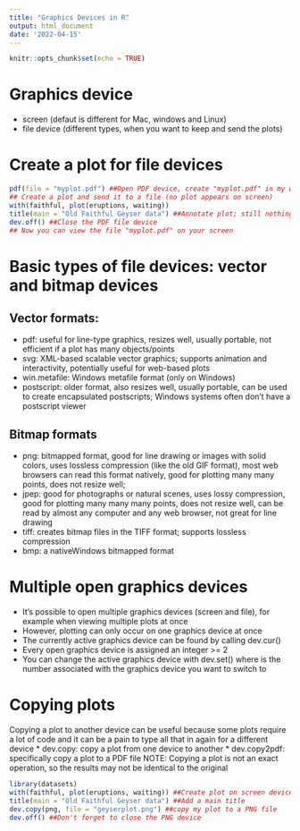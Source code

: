 ```yaml
---
title: "Graphics Devices in R"
output: html_document
date: '2022-04-15'
---
```


```r
knitr::opts_chunk$set(echo = TRUE)
```

# Graphics device
* screen (defaut is different for Mac, windows and Linux)
* file device (different types, when you want to keep and send the plots) 

# Create a plot for file devices
```r
pdf(file = "myplot.pdf") ##Open PDF device, create "myplot.pdf" in my working directory
## Create a plot and send it to a file (no plot appears on screen)
with(faithful, plot(eruptions, waiting))
title(main = "Old Faithful Geyser data") ##Annotate plot; still nothing on screen
dev.off() ##Close the PDF file device
## Now you can view the file "myplot.pdf" on your screen
```

# Basic types of file devices: vector and bitmap devices
## Vector formats:
* pdf: useful for line-type graphics, resizes well, usually portable, not efficient if a plot has many objects/points
* svg: XML-based scalable vector graphics; supports animation and interactivity, potentially useful for web-based plots
* win.metafile: Windows metafile format (only on Windows)
* postscript: older format, also resizes well, usually portable, can be used to create encapsulated postscripts; Windows systems often don't have a postscript viewer

## Bitmap formats
* png: bitmapped format, good for line drawing or images with solid colors, uses lossless compression (like the old GIF format), most web browsers can read this format natively, good for plotting many many points, does not resize well;
* jpep: good for photographs or natural scenes, uses lossy compression, good for plotting many many many points, does not resize well, can be read by almost any computer and any web browser, not great for line drawing
* tiff: creates bitmap files in the TIFF format; supports lossless compression
* bmp: a nativeWindows bitmapped format

# Multiple open graphics devices
* It's possible to open multiple graphics devices (screen and file), for example when viewing multiple plots at once
* However, plotting can only occur on one graphics device at once
* The currently active graphics device can be found by calling dev.cur()
* Every open graphics device is assigned an integer >= 2
* You can change the active graphics device with dev.set(<integer>) where <integer> is the number associated with the graphics device you want to switch to

# Copying plots
Copying a plot to another device can be useful because some plots require a lot of code and it can be a pain to type all that in again for a different device
* dev.copy: copy a plot from one device to another
* dev.copy2pdf: specifically copy a plot to a PDF file
NOTE: Copying a plot is not an exact operation, so the results may not be identical to the original

```r
library(datasets)
with(faithful, plot(eruptions, waiting)) ##Create plot on screen device
title(main = "Old Faithful Geyser data") ##Add a main title
dev.copy(png, file = "geyserplot.png") ##copy my plot to a PNG file
dev.off() ##Don't forget to close the PNG device
```


